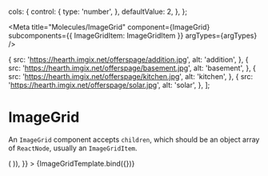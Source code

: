 

  cols: {
    control: {
      type: 'number',
    },
    defaultValue: 2,
  },
};

<Meta
  title="Molecules/ImageGrid"
  component={ImageGrid}
  subcomponents={{ ImageGridItem: ImageGridItem }}
  argTypes={argTypes}
/>


  {
    src: 'https://hearth.imgix.net/offerspage/addition.jpg',
    alt: 'addition',
  },
  {
    src: 'https://hearth.imgix.net/offerspage/basement.jpg',
    alt: 'basement',
  },
  {
    src: 'https://hearth.imgix.net/offerspage/kitchen.jpg',
    alt: 'kitchen',
  },
  {
    src: 'https://hearth.imgix.net/offerspage/solar.jpg',
    alt: 'solar',
  },
];

# ImageGrid

An `ImageGrid` component accepts `children`, which should be an object array of `ReactNode`,
usually an `ImageGridItem`.

<Canvas>
  <Story
    name="Even total cards"
    args={{
      variant: 'quilted',
      rowHeight: 140,
      children: images.map((image, index) => (
        <ImageGridItem
          src={image.src}
          alt={image.alt}
          cols={index === images.length - 1 && index % 2 === 0 ? 2 : 1}
          rows={1}
        />
      )),
    }}
  >
    {ImageGridTemplate.bind({})}
  </Story>
</Canvas>

<ArgsTable story="Even total cards" />
